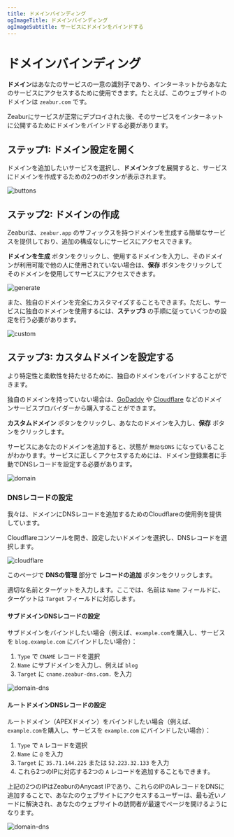 ```yaml
---
title: ドメインバインディング
ogImageTitle: ドメインバインディング
ogImageSubtitle: サービスにドメインをバインドする
---
```



# ドメインバインディング

**ドメイン**はあなたのサービスの一意の識別子であり、インターネットからあなたのサービスにアクセスするために使用できます。たとえば、このウェブサイトのドメインは `zeabur.com` です。

Zeaburにサービスが正常にデプロイされた後、そのサービスをインターネットに公開するためにドメインをバインドする必要があります。

## ステップ1: ドメイン設定を開く

ドメインを追加したいサービスを選択し、**ドメイン**タブを展開すると、サービスにドメインを作成するための2つのボタンが表示されます。

![buttons](/deploy/domain/buttons.png)

## ステップ2: ドメインの作成

Zeaburは、`zeabur.app` のサフィックスを持つドメインを生成する簡単なサービスを提供しており、追加の構成なしにサービスにアクセスできます。

**ドメインを生成** ボタンをクリックし、使用するドメインを入力し、そのドメインが利用可能で他の人に使用されていない場合は、**保存** ボタンをクリックしてそのドメインを使用してサービスにアクセスできます。

![generate](/deploy/domain/generate.png)

また、独自のドメインを完全にカスタマイズすることもできます。ただし、サービスに独自のドメインを使用するには、**ステップ3** の手順に従っていくつかの設定を行う必要があります。

![custom](/deploy/domain/custom.png)

## ステップ3: カスタムドメインを設定する

より特定性と柔軟性を持たせるために、独自のドメインをバインドすることができます。

独自のドメインを持っていない場合は、[GoDaddy](https://www.godaddy.com) や [Cloudflare](https://www.cloudflare.com) などのドメインサービスプロバイダーから購入することができます。

**カスタムドメイン** ボタンをクリックし、あなたのドメインを入力し、**保存** ボタンをクリックします。

サービスにあなたのドメインを追加すると、状態が `無効なDNS` になっていることがわかります。サービスに正しくアクセスするためには、ドメイン登録業者に手動でDNSレコードを設定する必要があります。

![domain](/deploy/domain/invalid-dns.png)

### DNSレコードの設定

我々は、ドメインにDNSレコードを追加するためのCloudflareの使用例を提供しています。

Cloudflareコンソールを開き、設定したいドメインを選択し、DNSレコードを選択します。

![cloudflare](/deploy/domain/cloudflare.png)

このページで **DNSの管理** 部分で **レコードの追加** ボタンをクリックします。

適切な名前とターゲットを入力します。ここでは、名前は `Name` フィールドに、ターゲットは `Target` フィールドに対応します。

#### サブドメインDNSレコードの設定

サブドメインをバインドしたい場合（例えば、`example.com`を購入し、サービスを `blog.example.com` にバインドしたい場合）：

1. `Type` で `CNAME` レコードを選択
2. `Name` にサブドメインを入力し、例えば `blog`
3. `Target` に `cname.zeabur-dns.com.` を入力

![domain-dns](/deploy/domain/dns-cname-record.png)

#### ルートドメインDNSレコードの設定

ルートドメイン（APEXドメイン）をバインドしたい場合（例えば、`example.com`を購入し、サービスを `example.com` にバインドしたい場合）：

1. `Type` で `A` レコードを選択
2. `Name` に `@` を入力
3. `Target` に `35.71.144.225` または `52.223.32.133` を入力
4. これら2つのIPに対応する2つの `A` レコードを追加することもできます。

<Callout>
  上記の2つのIPはZeaburのAnycast IPであり、これらのIPのAレコードをDNSに追加することで、あなたのウェブサイトにアクセスするユーザーは、最も近いノードに解決され、あなたのウェブサイトの訪問者が最速でページを開けるようになります。
</Callout>


![domain-dns](/deploy/domain/dns-a-record.png)